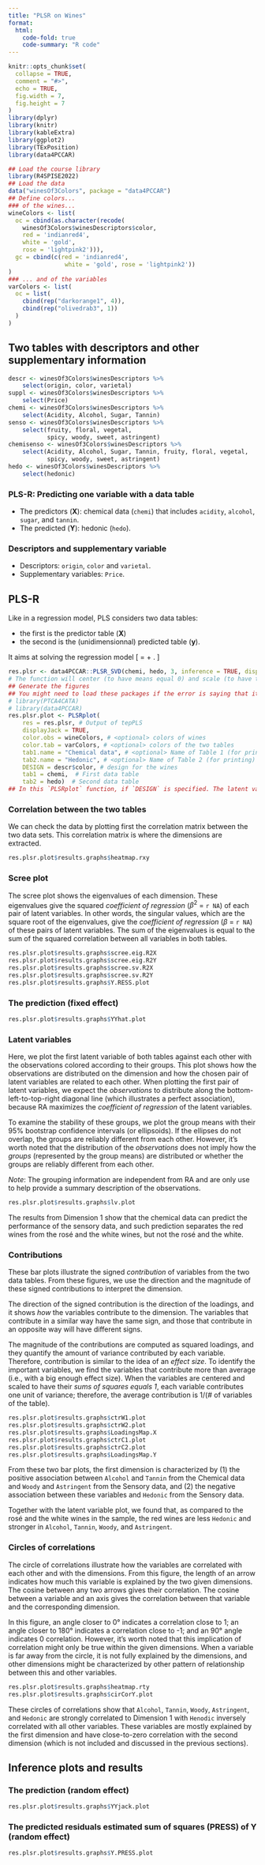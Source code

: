 ```yaml
---
title: "PLSR on Wines"
format:
  html:
    code-fold: true
    code-summary: "R code"
---
```


```r
knitr::opts_chunk$set(
  collapse = TRUE,
  comment = "#>",
  echo = TRUE, 
  fig.width = 7, 
  fig.height = 7
)
library(dplyr)
library(knitr)
library(kableExtra)
library(ggplot2)
library(TExPosition)
library(data4PCCAR)
```


```r
## Load the course library
library(R4SPISE2022)
## Load the data
data("winesOf3Colors", package = "data4PCCAR")
## Define colors...
### of the wines...
wineColors <- list(
  oc = cbind(as.character(recode(
    winesOf3Colors$winesDescriptors$color,
    red = 'indianred4', 
    white = 'gold',
    rose = 'lightpink2'))),
  gc = cbind(c(red = 'indianred4', 
                white = 'gold', rose = 'lightpink2'))
)
### ... and of the variables
varColors <- list(
  oc = list(
    cbind(rep("darkorange1", 4)),
    cbind(rep("olivedrab3", 1))
  )
)
```

## Two tables with descriptors and other supplementary information

```r
descr <- winesOf3Colors$winesDescriptors %>% 
    select(origin, color, varietal)
suppl <- winesOf3Colors$winesDescriptors %>% 
    select(Price)
chemi <- winesOf3Colors$winesDescriptors %>% 
    select(Acidity, Alcohol, Sugar, Tannin)
senso <- winesOf3Colors$winesDescriptors %>% 
    select(fruity, floral, vegetal, 
           spicy, woody, sweet, astringent)
chemisenso <- winesOf3Colors$winesDescriptors %>% 
    select(Acidity, Alcohol, Sugar, Tannin, fruity, floral, vegetal,
           spicy, woody, sweet, astringent)
hedo <- winesOf3Colors$winesDescriptors %>% 
    select(hedonic)
```

### PLS-R: Predicting one variable with a data table

* The predictors (**X**): chemical data (`chemi`) that includes `acidity`, `alcohol`, `sugar`, and `tannin`.
* The predicted (**Y**): hedonic (`hedo`).


### Descriptors and supplementary variable

 * Descriptors: `origin`, `color` and `varietal`.
 * Supplementary variables: `Price`.
 
## PLS-R

Like in a regression model, PLS considers two data tables:

  * the first is the predictor table ($\mathbf{X}$)
  * the second is the (unidimensionnal) predicted table ($\mathbf{y}$).
  
It aims at solving the regression model
\[
  \mathbf{y} = \mathbf{X}\boldsymbol{\beta} + \mathbf{e}.
\]

```r
res.plsr <- data4PCCAR::PLSR_SVD(chemi, hedo, 3, inference = TRUE, displayJack = TRUE)
# The function will center (to have means equal 0) and scale (to have the _standard deviation_ equal 1) all variables in both data tables.
## Generate the figures
## You might need to load these packages if the error is saying that it couldn't find some functions
# library(PTCA4CATA) 
# library(data4PCCAR)
res.plsr.plot <- PLSRplot(
    res = res.plsr, # Output of tepPLS
    displayJack = TRUE,
    color.obs = wineColors, # <optional> colors of wines
    color.tab = varColors, # <optional> colors of the two tables
    tab1.name = "Chemical data", # <optional> Name of Table 1 (for printing)
    tab2.name = "Hedonic", # <optional> Name of Table 2 (for printing)
    DESIGN = descr$color, # design for the wines
    tab1 = chemi,  # First data table
    tab2 = hedo)  # Second data table
## In this `PLSRplot` function, if `DESIGN` is specified. The latent variables will be colored according to the groups of the observations with the group means and their 95% bootstrap confidence intervals.
```



### Correlation between the two tables

We can check the data by plotting first the correlation matrix between the two data sets. This correlation matrix is where the dimensions are extracted.

```r
res.plsr.plot$results.graphs$heatmap.rxy
```

### Scree plot

The scree plot shows the eigenvalues of each dimension. These eigenvalues give the squared _coefficient of regression_ ($\beta^2$ = `r NA`) of each pair of latent variables. In other words, the singular values, which are the square root of the eigenvalues, give the _coefficient of regression_ ($\beta$ = `r NA`) of these pairs of latent variables. The sum of the eigenvalues is equal to the sum of the squared correlation between all variables in both tables.

```r
res.plsr.plot$results.graphs$scree.eig.R2X
res.plsr.plot$results.graphs$scree.eig.R2Y
res.plsr.plot$results.graphs$scree.sv.R2X
res.plsr.plot$results.graphs$scree.sv.R2Y
res.plsr.plot$results.graphs$Y.RESS.plot
```

### The prediction (fixed effect)

```r
res.plsr.plot$results.graphs$YYhat.plot
```


### Latent variables

Here, we plot the first latent variable of both tables against each other with the observations colored according to their groups. This plot shows how the observations are distributed on the dimension and how the chosen pair of latent variables are related to each other. When plotting the first pair of latent variables, we expect the _observations_ to distribute along the bottom-left-to-top-right diagonal line (which illustrates a perfect association), because RA maximizes the _coefficient of regression_ of the latent variables.

To examine the stability of these groups, we plot the group means with their 95% bootstrap confidence intervals (or ellipsoids). If the ellipses do not overlap, the groups are reliably different from each other. However, it's worth noted that the distribution of the _observations_ does not imply how the _groups_ (represented by the group means) are distributed or whether the groups are reliably different from each other. 

_Note_: The grouping information are independent from RA and are only use to help provide a summary description of the observations.

```r
res.plsr.plot$results.graphs$lv.plot
```

The results from Dimension 1 show that the chemical data can predict the performance of the sensory data, and such prediction separates the red wines from the rosé and the white wines, but not the rosé and the white.

### Contributions

These bar plots illustrate the signed _contribution_ of variables from the two data tables. From these figures, we use the direction and the magnitude of these signed contributions to interpret the dimension.

The direction of the signed contribution is the direction of the loadings, and it shows _how_ the variables contribute to the dimension. The variables that contribute in a similar way have the same sign, and those that contribute in an opposite way will have different signs.

The magnitude of the contributions are computed as squared loadings, and they quantify the amount of variance contributed by each variable. Therefore, contribution is similar to the idea of an _effect size_. To identify the important variables, we find the variables that contribute more than average (i.e., with a big enough effect size). When the variables are centered and scaled to have their _sums of squares equals 1_, each variable contributes one unit of variance; therefore, the average contribution is 1/(# of variables of the table).

```r
res.plsr.plot$results.graphs$ctrW1.plot
res.plsr.plot$results.graphs$ctrW2.plot
res.plsr.plot$results.graphs$LoadingsMap.X
res.plsr.plot$results.graphs$ctrC1.plot
res.plsr.plot$results.graphs$ctrC2.plot
res.plsr.plot$results.graphs$LoadingsMap.Y
```

From these two bar plots, the first dimension is characterized by (1) the positive association between `Alcohol` and `Tannin` from the Chemical data and `Woody` and `Astringent` from the Sensory data, and (2) the negative association between these variables and `Hedonic` from the Sensory data.

Together with the latent variable plot, we found that, as compared to the rosé and the white wines in the sample, the red wines are less `Hedonic` and stronger in `Alcohol`, `Tannin`, `Woody`, and `Astringent`.

### Circles of correlations

The circle of correlations illustrate how the variables are correlated with each other and with the dimensions. From this figure, the length of an arrow indicates how much this variable is explained by the two given dimensions. The cosine between any two arrows gives their correlation. The cosine between a variable and an axis gives the correlation between that variable and the corresponding dimension. 

In this figure, an angle closer to 0° indicates a correlation close to 1; an angle closer to 180° indicates a correlation close to -1; and an 90° angle indicates 0 correlation. However, it's worth noted that this implication of correlation might only be true within the given dimensions. When a variable is far away from the circle, it is not fully explained by the dimensions, and other dimensions might be characterized by other pattern of relationship between this and other variables.

```r
res.plsr.plot$results.graphs$heatmap.rty
res.plsr.plot$results.graphs$cirCorY.plot
```

These circles of correlations show that `Alcohol`, `Tannin`, `Woody`, `Astringent`, and `Hedonic` are strongly correlated to Dimension 1 with `Henodic` inversely correlated with all other variables. These variables are mostly explained by the first dimension and have close-to-zero correlation with the second dimension (which is not included and discussed in the previous sections).

## Inference plots and results

### The prediction (random effect)

```r
res.plsr.plot$results.graphs$YYjack.plot
```

### The predicted residuals estimated sum of squares (PRESS) of Y (random effect)

```r
res.plsr.plot$results.graphs$Y.PRESS.plot
```
